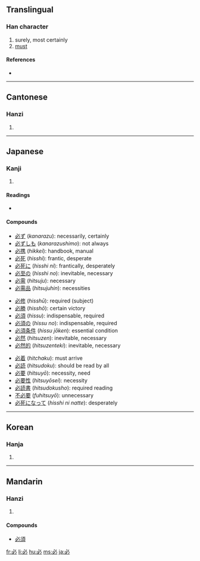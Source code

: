 ==Translingual==

===Han character===
{{Han char|rn=61|rad=心|as=01|sn=4|four=3300<sub>0</sub>|canj=心竹 (PH)|ids=⿻[[心]][[丿]]}}

# surely, most certainly
# [[must]]

====References====
* {{Han ref|kx=0375.020|dkj=10299|dj=0701.040|hdz=42267.020|uh=5FC5|ud=24517|bh=A5B2|bd=42418}}

----

==Cantonese==

===Hanzi===
{{yue-hanzi|jyut=|y=bit1}}

# {{defn|Cantonese}}

----

==Japanese==

===Kanji===
{{ja-kanji|grade=4|rs=心01}}

# {{defn|Japanese}}

====Readings====
* {{ja-readings|on=[[ひつ]] (''hitsu'')|kun=[[かならず]] ([[必ず]], ''kanarazu'')|nanori=[[さだ]] (''sada''), [[さだむ]] (''sadamu'')}}

====Compounds====
{{top3}}
*[[必ず]] (''kanarazu''): necessarily, certainly
*[[必ずしも]] (''kanarazushimo''): not always
*[[必携]] (''hikkei''): handbook, manual
*[[必死]] (''hisshi''): frantic, desperate
*[[必死に]] (''hisshi ni''): frantically, desperately
*[[必至の]] (''hisshi no''): inevitable, necessary
*[[必需]] (''hitsuju''): necessary
*[[必需品]] (''hitsujuhin''): necessities
{{mid3}}
*[[必修]] (''hisshū''): required (subject)
*[[必勝]] (''hisshō''): certain victory
*[[必須]] (''hissu''): indispensable, required
*[[必須の]] (''hissu no''): indispensable, required
*[[必須条件]] (''hissu jōken''): essential condition
*[[必然]] (''hitsuzen''): inevitable, necessary
*[[必然的]] (''hitsuzenteki''): inevitable, necessary
{{mid3}}
*[[必着]] (''hitchaku''): must arrive
*[[必読]] (''hitsudoku''): should be read by all
*[[必要]] (''hitsuyō''): necessity, need
*[[必要性]] (''hitsuyōsei''): necessity
*[[必読書]] (''hitsudokusho''): required reading
*[[不必要]] (''fuhitsuyō''): unnecessary
*[[必死になって]] (''hisshi ni natte''): desperately
{{bottom3}}
----

==Korean==

===Hanja===
{{ko-hanja|hangeul=필|eumhun=|rv=pil|mr=p'il|y=phil}}

# {{defn|Korean}}

----

==Mandarin==

===Hanzi===
{{cmn-hanzi|pin=[[bì]] ([[bi4]])|wg=pi<sup>4</sup>}}

# {{defn|Mandarin}}

====Compounds====
* [[必須]]

[[fr:必]]
[[li:必]]
[[hu:必]]
[[ms:必]]
[[ja:必]]